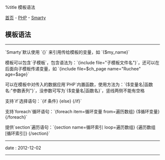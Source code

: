 %title 模板语法

[[../../../index|首页]] - [[../index|PHP]] - [[index|Smarty]]
==模板语法==
----
`Smarty`默认使用 `{}` 来引用传给模板的变量，如 `{$my_name}`

模板可以包含`子模板`，包含语法为：`{include file="子模板文件名"}`，还可以在后面向子模板传递变量，如 `{include file=$ch_page name="Ruchee" age=$age}`

可以在模板中对传入的数据应用`PHP`内置函数，使用方法为：`{$变量名|函数名:"参数表列"}`，没参数可写为`{$变量名|函数名}`，竖线两侧不能有空格

支持`if`选择语句：`{if 条件} {else} {/if}`

支持`foreach`循环语句：`{foreach item=循环变量 from=遍历数组} {$循环变量} {/foreach}`

提供`section`遍历语句：`{section name=循环索引 loop=遍历数组} {遍历数组[循环索引]} {/section}`
----
<red>date</red> : 2012-12-02
----
